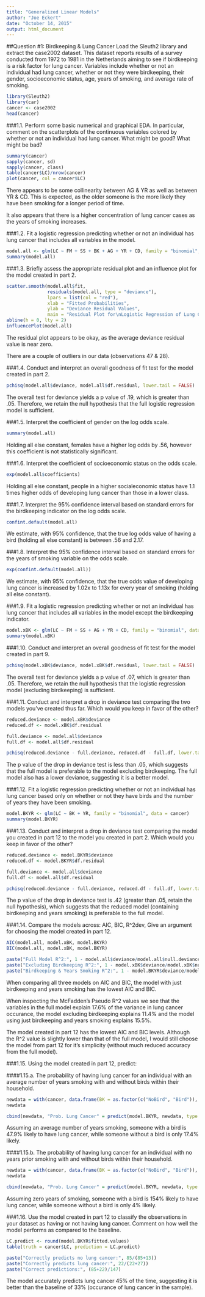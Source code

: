 ```yaml
---
title: "Generalized Linear Models"
author: "Joe Eckert"
date: "October 14, 2015"
output: html_document
---
```


##Question #1: Birdkeeping & Lung Cancer
Load the Sleuth2 library and extract the case2002 dataset. This dataset reports results of a survey conducted from 1972 to 1981 in the Netherlands aiming to see if birdkeeping is a risk factor for lung cancer. Variables include whether or not an individual had lung cancer, whether or not they were birdkeeping, their gender, socioeconomic status, age, years of smoking, and average rate of smoking.

```r

library(Sleuth2)
library(car)
cancer <- case2002
head(cancer)

```


###1.1. Perform some basic numerical and graphical EDA. In particular, comment on the scatterplots of the continuous variables colored by whether or not an individual had lung cancer. What might be good? What might be bad?

```r

summary(cancer)
sapply(cancer, sd)
sapply(cancer, class)
table(cancer$LC)/nrow(cancer)
plot(cancer, col = cancer$LC)

```

There appears to be some collinearity between AG & YR as well as between YR & CD.  This is expected, as the older someone is the more likely they have been smoking for a longer period of time.

It also appears that there is a higher concentration of lung cancer cases as the years of smoking increases.

###1.2. Fit a logistic regression predicting whether or not an individual has lung cancer that includes all variables in the model.

```r

model.all <- glm(LC ~ FM + SS + BK + AG + YR + CD, family = "binomial", data = cancer)
summary(model.all)

```

###1.3. Briefly assess the appropriate residual plot and an influence plot for the model created in part 2.

```r

scatter.smooth(model.all$fit,
               residuals(model.all, type = "deviance"),
               lpars = list(col = "red"),
               xlab = "Fitted Probabilities",
               ylab = "Deviance Residual Values",
               main = "Residual Plot for\nLogistic Regression of Lung Cancer Data")
abline(h = 0, lty = 2)
influencePlot(model.all)

```

The residual plot appears to be okay, as the average deviance residual value is near zero.

There are a couple of outliers in our data (observations 47 & 28).

###1.4. Conduct and interpret an overall goodness of fit test for the model created in part 2.

```r

pchisq(model.all$deviance, model.all$df.residual, lower.tail = FALSE)

```

The overall test for deviance yields a p value of .19, which is greater than .05.  Therefore, we retain the null hypothesis that the full logistic regression model is sufficient.

###1.5. Interpret the coefficient of gender on the log odds scale.

```r

summary(model.all)

```

Holding all else constant, females have a higher log odds by .56, however this coefficient is not statistically significant.

###1.6. Interpret the coefficient of socioeconomic status on the odds scale.

```r

exp(model.all$coefficients)

```

Holding all else constant, people in a higher socialeconomic status have 1.1 times higher odds of developing lung cancer than those in a lower class.

###1.7. Interpret the 95% confidence interval based on standard errors for the birdkeeping indicator on the log odds scale.

```r

confint.default(model.all)

```

We estimate, with 95% confidence, that the true log odds value of having a bird (holding all else constant) is between .56 and 2.17.

###1.8. Interpret the 95% confidence interval based on standard errors for the years of smoking variable on the odds scale.

```r

exp(confint.default(model.all))

```

We estimate, with 95% confidence, that the true odds value of developing lung cancer is increased by 1.02x to 1.13x for every year of smoking (holding all else constant).

###1.9. Fit a logistic regression predicting whether or not an individual has lung cancer that includes all variables in the model except the birdkeeping indicator.

```r

model.xBK <- glm(LC ~ FM + SS + AG + YR + CD, family = "binomial", data = cancer)
summary(model.xBK)

```


###1.10. Conduct and interpret an overall goodness of fit test for the model created in part 9.

```r

pchisq(model.xBK$deviance, model.xBK$df.residual, lower.tail = FALSE)

```

The overall test for deviance yields a p value of .07, which is greater than .05.  Therefore, we retain the null hypothesis that the logistic regression model (excluding birdkeeping) is sufficient.

###1.11. Conduct and interpret a drop in deviance test comparing the two models you’ve created thus far. Which would you keep in favor of the other?

```r

reduced.deviance <- model.xBK$deviance
reduced.df <- model.xBK$df.residual

full.deviance <- model.all$deviance
full.df <- model.all$df.residual

pchisq(reduced.deviance - full.deviance, reduced.df - full.df, lower.tail = FALSE)

```

The p value of the drop in deviance test is less than .05, which suggests that the full model is preferable to the model excluding birdkeeping.  The full model also has a lower deviance, suggesting it is a better model.

###1.12. Fit a logistic regression predicting whether or not an individual has lung cancer based only on whether or not they have birds and the number of years they have been smoking.

```r

model.BKYR <- glm(LC ~ BK + YR, family = "binomial", data = cancer)
summary(model.BKYR)

```


###1.13. Conduct and interpret a drop in deviance test comparing the model you created in part 12 to the model you created in part 2. Which would you keep in favor of the other?

```r

reduced.deviance <- model.BKYR$deviance
reduced.df <- model.BKYR$df.residual

full.deviance <- model.all$deviance
full.df <- model.all$df.residual

pchisq(reduced.deviance - full.deviance, reduced.df - full.df, lower.tail = FALSE)

```

The p value of the drop in deviance test is .42 (greater than .05, retain the null hypothesis), which suggests that the reduced model (containing birdkeeping and years smoking) is preferable to the full model.

###1.14. Compare the models across: AIC, BIC, R^2dev, Give an argument for choosing the model created in part 12.

```r

AIC(model.all, model.xBK, model.BKYR)
BIC(model.all, model.xBK, model.BKYR)

paste("Full Model R^2:", 1 - model.all$deviance/model.all$null.deviance)
paste("Excluding Birdkeeping R^2:", 1 - model.xBK$deviance/model.xBK$null.deviance)
paste("Birdkeeping & Years Smoking R^2:", 1 - model.BKYR$deviance/model.BKYR$null.deviance)

```

When comparing all three models on AIC and BIC, the model with just birdkeeping and years smoking has the lowest AIC and BIC.

When inspecting the McFadden's Pseudo R^2 values we see that the variables in the full model explain 17.6% of the variance in lung cancer occurance, the model excluding birdkeeping explains 11.4% and the model using just birdkeeping and years smoking explains 15.5%.

The model created in part 12 has the lowest AIC and BIC levels.  Although the R^2 value is slightly lower than that of the full model, I would still choose the model from part 12 for it's simplicity (without much reduced accuracy from the full model).

###1.15. Using the model created in part 12, predict:

####1.15.a. The probability of having lung cancer for an individual with an average number of years smoking with and without birds within their household.

```r

newdata = with(cancer, data.frame(BK = as.factor(c("NoBird", "Bird")), YR = mean(YR)))
newdata

cbind(newdata, "Prob. Lung Cancer" = predict(model.BKYR, newdata, type = "response"))

```

Assuming an average number of years smoking, someone with a bird is 47.9% likely to have lung cancer, while someone without a bird is only 17.4% likely.

####1.15.b. The probability of having lung cancer for an individual with no years prior smoking with and without birds within their household.

```r

newdata = with(cancer, data.frame(BK = as.factor(c("NoBird", "Bird")), YR = 0))
newdata

cbind(newdata, "Prob. Lung Cancer" = predict(model.BKYR, newdata, type = "response"))

```

Assuming zero years of smoking, someone with a bird is 154% likely to have lung cancer, while someone without a bird is only 4% likely.

###1.16. Use the model created in part 12 to classify the observations in your dataset as having or not having lung cancer. Comment on how well the model performs as compared to the baseline.

```r

LC.predict <- round(model.BKYR$fitted.values)
table(truth = cancer$LC, prediction = LC.predict)

paste("Correctly predicts no lung cancer:", 85/(85+13))
paste("Correctly predicts lung cancer:", 22/(22+27))
paste("Correct predictions:", (85+22)/147)

```

The model accurately predicts lung cancer 45% of the time, suggesting it is better than the baseline of 33% (occurance of lung cancer in the sample).